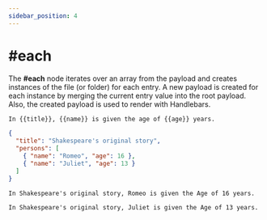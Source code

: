 ```yaml
---
sidebar_position: 4
---
```




# #each

The **#each** node iterates over an array from the payload and creates instances of the file (or folder) for each entry. A new payload is created for each instance by merging the current entry value into the root payload. Also, the created payload is used to render with Handlebars.

<Tabs>
<TabItem value="input" label="Input">

```txt title="{#each persons}{name}.txt"
In {{title}}, {{name}} is given the age of {{age}} years.
```

</TabItem>
<TabItem value="payload" label="Payload">

```json
{
  "title": "Shakespeare's original story",
  "persons": [
    { "name": "Romeo", "age": 16 },
    { "name": "Juliet", "age": 13 }
  ]
}
```

</TabItem>
<TabItem value="output" label="Output">

```txt title="Romeo.txt"
In Shakespeare's original story, Romeo is given the Age of 16 years.
```


```txt title="Juliet.txt"
In Shakespeare's original story, Juliet is given the Age of 13 years.
```

</TabItem>
</Tabs>

